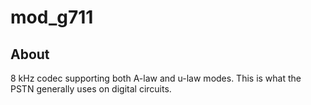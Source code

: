 
# mod_g711 

 

## About

8 kHz codec supporting both A-law and u-law modes. This is what the PSTN generally uses on digital circuits.


